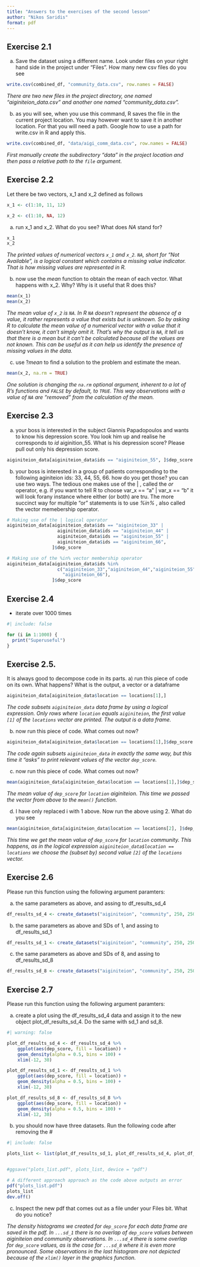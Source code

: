 ```yaml
---
title: "Answers to the exercises of the second lesson"
author: "Nikos Saridis"
format: pdf
---
```


## Exercise 2.1

a)  Save the dataset using a different name. Look under files on your right hand side in the project under "Files". How many new csv files do you see

```r
write.csv(combined_df, "community_data.csv", row.names = FALSE)
```

*There are two new files in the project directory, one named "aiginiteion_data.csv" and another one named "community_data.csv".*

b)  as you will see, when you use this command, R saves the file in the current project location. You may however want to save it in another location. For that you will need a path. Google how to use a path for write.csv in R and apply this.

```r
write.csv(combined_df, "data/aigi_comm_data.csv", row.names = FALSE)
```

*First manually create the subdirectory "data" in the project location and then pass a relative path to the `file` argument.*

## Exercise 2.2

Let there be two vectors, x_1 and x_2 defined as follows

```r
x_1 <- c(1:10, 11, 12)

x_2 <- c(1:10, NA, 12)
```

a)  run x_1 and x_2. What do you see? What does *NA* stand for?

```r
x_1
x_2
```

*The printed values of numerical vectors `x_1` and `x_2`. `NA`, short for "Not Available", is a logical constant which contains a missing value indicator. That is how missing values are represented in R.*

b)  now use the *mean* function to obtain the mean of each vector. What happens with x_2. Why? Why is it useful that R does this?

```r
mean(x_1)
mean(x_2)
```

*The mean value of `x_2` is `NA`. In R `NA` doesn't represent the absence of a value, it rather represents a value that exists but is unknown. So by asking R to calculate the mean value of a numerical vector with a value that it doesn't know, it can't simply omit it. That's why the output is `NA`, it tell us that there is a mean but it can't be calculated because all the values are not known. This can be useful as it can help us identify the presence of missing values in the data.*

c)  use ?*mean* to find a solution to the problem and estimate the mean.

```r
mean(x_2, na.rm = TRUE)
```

*One solution is changing the `na.rm` optional argument, inherent to a lot of R's functions and `FALSE` by default, to `TRUE`. This way observations with a value of `NA` are "removed" from the calculation of the mean.*

## Exercise 2.3

a)  your boss is interested in the subject Giannis Papadopoulos and wants to know his depression score. You look him up and realise he corresponds to *id* aiginition_55. What is his depression score? Please pull out only his depression score.

```r
aiginiteion_data[aiginiteion_data$ids == "aiginiteion_55", ]$dep_score
```

b)  your boss is interested in a group of patients corresponding to the following aginiteion ids: 33, 44, 55, 66. how do you get those? you can use two ways. The tedious one makes use of the \| , called the *or* operator, e.g. if you want to tell R to choose var_x == "a" \| var_x == "b" it will look forany instance where either (or both) are tru. The more succinct way for multiple "or" statements is to use *%in%* , also called the vector memebership operator.

```r
# Making use of the | logical operator
aiginiteion_data[aiginiteion_data$ids == "aiginiteion_33" |
                   aiginiteion_data$ids == "aiginiteion_44" |
                   aiginiteion_data$ids == "aiginiteion_55" |
                   aiginiteion_data$ids == "aiginiteion_66",
                 ]$dep_score

# Making use of the %in% vector membership operator
aiginiteion_data[aiginiteion_data$ids %in% 
                   c("aiginiteion_33","aiginiteion_44","aiginiteion_55",
                     "aiginiteion_66"),
                 ]$dep_score
```

## Exercise 2.4

-   iterate over 1000 times

```r
#| include: false

for (i in 1:1000) {
  print("Superuseful")
}
```

## Exercise 2.5.

It is always good to decompose code in its parts. a) run this piece of code on its own. What happens? What is the output, a vector or a dataframe

```r
aiginiteion_data[aiginiteion_data$location == locations[1],]

```

*The code subsets `aiginiteion_data` data frame by using a logical expression. Only rows where `location` equals `aiginiteion`, the first value `[1]` of the `locations` vector are printed. The output is a data frame.*

b)  now run this piece of code. What comes out now?

```r
aiginiteion_data[aiginiteion_data$location == locations[1],]$dep_score
```

*The code again subsets `aiginiteion_data` in exactly the same way, but this time it "asks" to print relevant values of the vector `dep_score`.*

c)  now run this piece of code. What comes out now?

```r
mean(aiginiteion_data[aiginiteion_data$location == locations[1],]$dep_score)
```

*The mean value of `dep_score` for `location` aiginiteion. This time we passed the vector from above to the `mean()` function.*

d)  I have only replaced i with 1 above. Now run the above using 2. What do you see

```r
mean(aiginiteion_data[aiginiteion_data$location == locations[2], ]$dep_score)
```

*This time we get the mean value of `dep_score` for `location` community. This happens, as in the logical expression `aiginiteion_data$location == locations` we choose the (subset by) second value `[2]` of the `locations` vector.*

## Exercise 2.6

Please run this function using the following argument paramters:

a)  the same parameters as above, and assing to df_results_sd_4

```r
df_results_sd_4 <- create_datasets("aiginiteion", "community", 250, 250, 14, 8, 4, 4)
```

b)  the same parameters as above and SDs of 1, and assing to df_results_sd_1

```r
df_results_sd_1 <- create_datasets("aiginiteion", "community", 250, 250, 14, 8, 1, 1)
```

c)  the same parameters as above and SDs of 8, and assing to df_results_sd_8

```r
df_results_sd_8 <- create_datasets("aiginiteion", "community", 250, 250, 14, 8, 8, 8)
```

## Exercise 2.7

Please run this function using the following argument paramters:

a)  create a plot using the df_results_sd_4 data and assign it to the new object plot_df_results_sd_4. Do the same with sd_1 and sd_8.

```r
#| warning: false

plot_df_results_sd_4 <- df_results_sd_4 %>% 
    ggplot(aes(dep_score, fill = location)) +
    geom_density(alpha = 0.5, bins = 100) +
    xlim(-12, 30)

plot_df_results_sd_1 <- df_results_sd_1 %>% 
    ggplot(aes(dep_score, fill = location)) +
    geom_density(alpha = 0.5, bins = 100) +
    xlim(-12, 30)

plot_df_results_sd_8 <- df_results_sd_8 %>% 
    ggplot(aes(dep_score, fill = location)) +
    geom_density(alpha = 0.5, bins = 100) +
    xlim(-12, 30)
```

b)  you should now have three datasets. Run the following code after removing the \#

```r
#| include: false

plots_list <- list(plot_df_results_sd_1, plot_df_results_sd_4, plot_df_results_sd_8)


#ggsave("plots_list.pdf", plots_list, device = "pdf")

# A different approach approach as the code above outputs an error
pdf("plots_list.pdf")
plots_list
dev.off()
```

c)  Inspect the new pdf that comes out as a file under your Files bit. What do you notice?

*The density histograms we created for `dep_score` for each data frame are saved in the pdf. In `...sd_1` there is no overlap of `dep_score` values between aiginiteion and community observations. In `...sd_4` there is some overlap for `dep_score` values, as is the case for `...sd_8` where it is even more pronounced. Some observations in the last histogram are not depicted because of the `xlim()` layer in the graphics function.*
